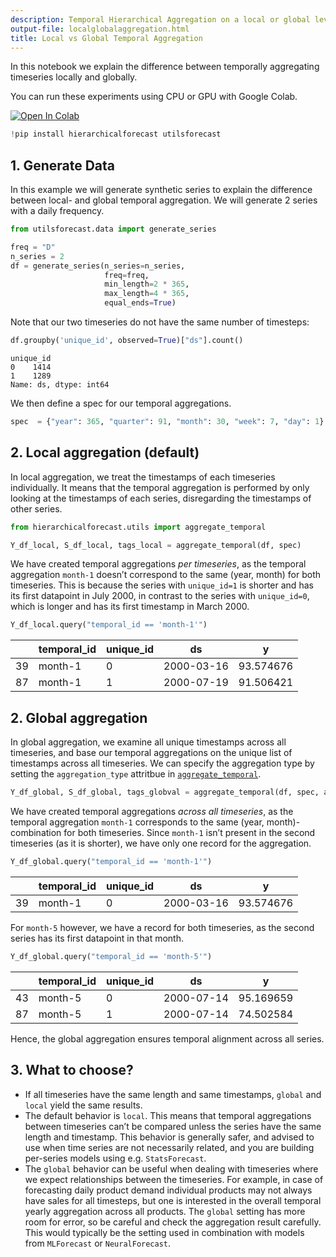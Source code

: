 ```yaml
---
description: Temporal Hierarchical Aggregation on a local or global level.
output-file: localglobalaggregation.html
title: Local vs Global Temporal Aggregation
---
```



In this notebook we explain the difference between temporally
aggregating timeseries locally and globally.

You can run these experiments using CPU or GPU with Google Colab.

<a href="https://colab.research.google.com/github/Nixtla/hierarchicalforecast/blob/main/nbs/examples/LocalGlobalAggregation.ipynb" target="_parent"><img src="https://colab.research.google.com/assets/colab-badge.svg" alt="Open In Colab"/></a>


```python
!pip install hierarchicalforecast utilsforecast
```

## 1. Generate Data

In this example we will generate synthetic series to explain the
difference between local- and global temporal aggregation. We will
generate 2 series with a daily frequency.


```python
from utilsforecast.data import generate_series
```


```python
freq = "D"
n_series = 2
df = generate_series(n_series=n_series, 
                     freq=freq, 
                     min_length=2 * 365, 
                     max_length=4 * 365,  
                     equal_ends=True)
```

Note that our two timeseries do not have the same number of timesteps:


```python
df.groupby('unique_id', observed=True)["ds"].count()
```

``` text
unique_id
0    1414
1    1289
Name: ds, dtype: int64
```

We then define a spec for our temporal aggregations.


```python
spec  = {"year": 365, "quarter": 91, "month": 30, "week": 7, "day": 1}
```

## 2. Local aggregation (default)

In local aggregation, we treat the timestamps of each timeseries
individually. It means that the temporal aggregation is performed by
only looking at the timestamps of each series, disregarding the
timestamps of other series.


```python
from hierarchicalforecast.utils import aggregate_temporal
```


```python
Y_df_local, S_df_local, tags_local = aggregate_temporal(df, spec)
```

We have created temporal aggregations *per timeseries*, as the temporal
aggregation `month-1` doesn’t correspond to the same (year, month) for
both timeseries. This is because the series with `unique_id=1` is
shorter and has its first datapoint in July 2000, in contrast to the
series with `unique_id=0`, which is longer and has its first timestamp
in March 2000.


```python
Y_df_local.query("temporal_id == 'month-1'")
```

|     | temporal_id | unique_id | ds         | y         |
|-----|-------------|-----------|------------|-----------|
| 39  | month-1     | 0         | 2000-03-16 | 93.574676 |
| 87  | month-1     | 1         | 2000-07-19 | 91.506421 |

## 2. Global aggregation

In global aggregation, we examine all unique timestamps across all
timeseries, and base our temporal aggregations on the unique list of
timestamps across all timeseries. We can specify the aggregation type by
setting the `aggregation_type` attritbue in
[`aggregate_temporal`](src/utils.html#aggregate_temporal).


```python
Y_df_global, S_df_global, tags_globval = aggregate_temporal(df, spec, aggregation_type="global")
```

We have created temporal aggregations *across all timeseries*, as the
temporal aggregation `month-1` corresponds to the same (year,
month)-combination for both timeseries. Since `month-1` isn’t present in
the second timeseries (as it is shorter), we have only one record for
the aggregation.


```python
Y_df_global.query("temporal_id == 'month-1'")
```

|     | temporal_id | unique_id | ds         | y         |
|-----|-------------|-----------|------------|-----------|
| 39  | month-1     | 0         | 2000-03-16 | 93.574676 |

For `month-5` however, we have a record for both timeseries, as the
second series has its first datapoint in that month.


```python
Y_df_global.query("temporal_id == 'month-5'")
```

|     | temporal_id | unique_id | ds         | y         |
|-----|-------------|-----------|------------|-----------|
| 43  | month-5     | 0         | 2000-07-14 | 95.169659 |
| 87  | month-5     | 1         | 2000-07-14 | 74.502584 |

Hence, the global aggregation ensures temporal alignment across all
series.

## 3. What to choose?

-   If all timeseries have the same length and same timestamps, `global`
    and `local` yield the same results.
-   The default behavior is `local`. This means that temporal
    aggregations between timeseries can’t be compared unless the series
    have the same length and timestamp. This behavior is generally
    safer, and advised to use when time series are not necessarily
    related, and you are building per-series models using
    e.g. `StatsForecast`.
-   The `global` behavior can be useful when dealing with timeseries
    where we expect relationships between the timeseries. For example,
    in case of forecasting daily product demand individual products may
    not always have sales for all timesteps, but one is interested in
    the overall temporal yearly aggregation across all products. The
    `global` setting has more room for error, so be careful and check
    the aggregation result carefully. This would typically be the
    setting used in combination with models from `MLForecast` or
    `NeuralForecast`.

